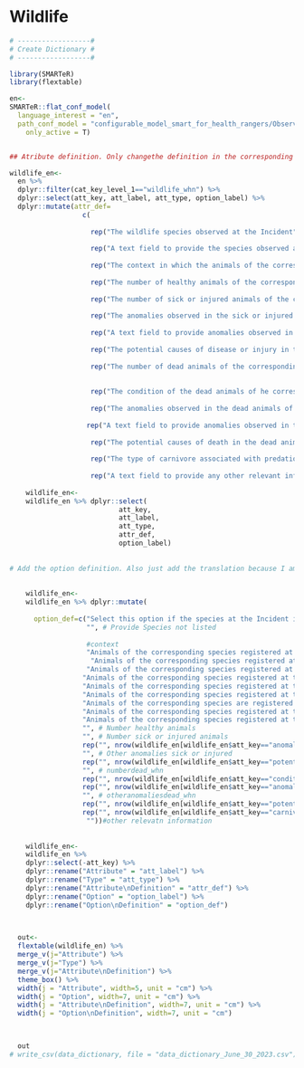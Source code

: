 # Wildlife {.unnumbered}

```r

# ------------------#
# Create Dictionary #
# ------------------#

library(SMARTeR)
library(flextable)

en<-
SMARTeR::flat_conf_model(
  language_interest = "en",
  path_conf_model = "configurable_model_smart_for_health_rangers/Observations_Specimens_Final_conf_model_smart_for_health_rangers.xml",
    only_active = T)


## Atribute definition. Only changethe definition in the corresponding language because I am using the keys to subset the specific componenets.

wildlife_en<-  
  en %>% 
  dplyr::filter(cat_key_level_1=="wildlife_whn") %>% 
  dplyr::select(att_key, att_label, att_type, option_label) %>% 
  dplyr::mutate(attr_def=
                  c(
                    
                    rep("The wildlife species observed at the Incident", nrow(en[en$att_key=="species_whn" & en$cat_key_level_1=="wildlife_whn",])),
                    
                    rep("A text field to provide the species observed at the Incident if it is not given in the 'Species' Attribute", nrow(en[en$att_key=="providespeciesnotlisted_whn" & en$cat_key_level_1=="wildlife_whn",])),
                    
                    rep("The context in which the animals of the corresponding species are found. Multiple options can be selected", nrow(en[en$att_key=="context_whn" & en$cat_key_level_1=="wildlife_whn",])),
                    
                    rep("The number of healthy animals of the corresponding species at the Incident", nrow(en[en$att_key=="numberhealthy_whn" & en$cat_key_level_1=="wildlife_whn",])),
                    
                    rep("The number of sick or injured animals of the corresponding species at the Incident", nrow(en[en$att_key=="numbersickorinjured_whn" & en$cat_key_level_1=="wildlife_whn",])),
                    
                    rep("The anomalies observed in the sick or injured animals of the corresponding species observed at the Incident. Multiple options can be selected", nrow(en[en$att_key=="anomaliesinsickorinjuredanimals_whn" & en$cat_key_level_1=="wildlife_whn",])),
                    
                    rep("A text field to provide anomalies observed in the sick or injured animals of the corresponding species observed at the Incident not given in the 'Anomalies in Sick or Injured Animals' Attribute", nrow(en[en$att_key=="otheranomaliessickorinjured_whn" & en$cat_key_level_1=="wildlife_whn",])),
                    
                    rep("The potential causes of disease or injury in the sick or injured animals of the corresponding species observed at the Incident. Multiple options can be selected", nrow(en[en$att_key=="potentialcausediseaseorinjury_whn" & en$cat_key_level_1=="wildlife_whn",])),
                    
                    rep("The number of dead animals of the corresponding species at the Incident", nrow(en[en$att_key=="numberdead_whn" & en$cat_key_level_1=="wildlife_whn",])),
                    
                    
                    rep("The condition of the dead animals of he corresponding species found at the Incident. Multiple options can be selected", nrow(en[en$att_key=="conditiondeadanimals_whn" & en$cat_key_level_1=="wildlife_whn",])),
                    
                    rep("The anomalies observed in the dead animals of the corresponding species observed at the Incident. Multiple options can be selected", nrow(en[en$att_key=="anomaliesindeadanimals_whn" & en$cat_key_level_1=="wildlife_whn",])),
                    
                   rep("A text field to provide anomalies observed in the dead animals of the corresponding species observed at the Incident not given in the 'Anomalies in Dead Animals' Attribute", nrow(en[en$att_key=="otheranomaliesdead_whn" & en$cat_key_level_1=="wildlife_whn",])),
                    
                    rep("The potential causes of death in the dead animals of the corresponding species observed at the Incident. Multiple options can be selected", nrow(en[en$att_key=="potentialcausedeath_whn" & en$cat_key_level_1=="wildlife_whn",])),
                    
                    rep("The type of carnivore associated with predation if among the potential cause of injury or death the 'Predation' option selected", nrow(en[en$att_key=="carnivoreattack_whn" & en$cat_key_level_1=="wildlife_whn",])),
                    
                    rep("A text field to provide any other relevant information regarding the animals of the corresponding species", nrow(en[en$att_key=="otherrelevantinformation_whn" & en$cat_key_level_1=="wildlife_whn",])))) 
  
    wildlife_en<-
    wildlife_en %>% dplyr::select(
                           att_key,
                           att_label,
                           att_type,
                           attr_def, 
                           option_label)
    
    
# Add the option definition. Also just add the translation because I am using the keys to get to specific components.    
    
    
    wildlife_en<-
    wildlife_en %>% dplyr::mutate(
      
      option_def=c("Select this option if the species at the Incident is not in the list",  # Species
                   "", # Provide Species not listed
                   
                   #context
                   "Animals of the corresponding species registered at the Incident are observed in their habitat and not hunted, captured, captive, or restricted. These animals could be captured for health surveillance purposes and still be considered 'free-ranging'", # free-ranging
                    "Animals of the corresponding species registered at the Incident are hunted or captured at the time of the observation; however, they have been displaced from the original place of hunt or capture. For example, caged animals in posession of a walking hunter in a protected area", #Hunted and Displaced             
                   "Animals of the corresponding species registered at the Incident are hunted or captured at the time of the observation; however, they have not been displaced from the original place of hunt or capture. For example, animals observed in the trap set by a hunter", #Hunted and not Displaced  
                  "Animals of the corresponding species registered at the Incident are kept in a rehabilitation/rescue center", # Rescue/Rehabilitation Center
                  "Animals of the corresponding species registered at the Incident are kept in a farm", # farm
                  "Animals of the corresponding species registered at the Incident are kept in a household", # household
                  "Animals of the corresponding species are registered as part of a research or conservation capture not related with health surveillance", # Research or conservation capture
                  "Animals of the corresponding species registered at the Incident are kept in a market", # market
                  "Animals of the corresponding species registered at the Incident are kept in a trade post",
                  "", # Number healthy animals
                  "", # Number sick or injured animals
                  rep("", nrow(wildlife_en[wildlife_en$att_key=="anomaliesinsickorinjuredanimals_whn",])), #Anomalies in Sick or Injured Animals
                  "", # Other anomalies sick or injured     
                  rep("", nrow(wildlife_en[wildlife_en$att_key=="potentialcausediseaseorinjury_whn",])),    
                  "", # numberdead_whn     
                  rep("", nrow(wildlife_en[wildlife_en$att_key=="conditiondeadanimals_whn",])), # conditiondeadanimals_whn     
                  rep("", nrow(wildlife_en[wildlife_en$att_key=="anomaliesindeadanimals_whn",])), #Anomalies in Dead Animals
                  "", # otheranomaliesdead_whn     
                  rep("", nrow(wildlife_en[wildlife_en$att_key=="potentialcausedeath_whn",])), # potentialcausedeath_whn
                  rep("", nrow(wildlife_en[wildlife_en$att_key=="carnivoreattack_whn",])), # carnivore attack
                   ""))#other relevatn information
                  
                  
    wildlife_en<-
    wildlife_en %>% 
    dplyr::select(-att_key) %>% 
    dplyr::rename("Attribute" = "att_label") %>% 
    dplyr::rename("Type" = "att_type") %>% 
    dplyr::rename("Attribute\nDefinition" = "attr_def") %>% 
    dplyr::rename("Option" = "option_label") %>% 
    dplyr::rename("Option\nDefinition" = "option_def") 


  
  out<-  
  flextable(wildlife_en) %>% 
  merge_v(j="Attribute") %>% 
  merge_v(j="Type") %>% 
  merge_v(j="Attribute\nDefinition") %>% 
  theme_box() %>% 
  width(j = "Attribute", width=5, unit = "cm") %>% 
  width(j = "Option", width=7, unit = "cm") %>% 
  width(j = "Attribute\nDefinition", width=7, unit = "cm") %>% 
  width(j = "Option\nDefinition", width=7, unit = "cm")

  

  out
# write_csv(data_dictionary, file = "data_dictionary_June_30_2023.csv")

```

